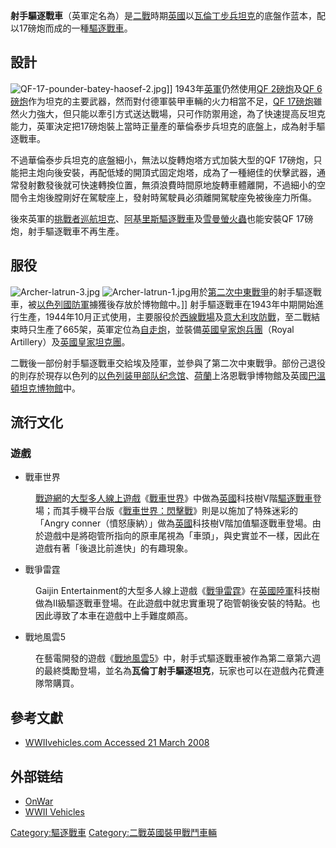 {{noteTA|G1=MI}}
{{Infobox Weapon
 |name=射手驅逐戰車<br />瓦倫丁Mk I<br />{{lang|en|SP 17pdr, Valentine, Mk I, Archer, A30}}<ref>{{Cite web |url=http://panzerwaffe.pl/chudym/galeria_b.htm |title=Archer A30 |access-date=2010-02-21 |archive-date=2009-02-27 |archive-url=https://web.archive.org/web/20090227064436/http://panzerwaffe.pl/chudym/galeria_b.htm |dead-url=yes }}</ref>
 |image=Image:Archer SP 17 pdr Tank Destroyer.jpg
 |image_size=300px
 |caption=
 |origin={{flag|United Kingdom}}
 |type=[[驅逐戰車|驅逐戰車]]
 |is_vehicle=yes
 |is_UK=yes
 |service=1944年10月 - 1956年11月
 |used_by=英國、[[埃及|埃及]]
 |wars=[[二戰|二戰]]、[[第二次中東戰爭|第二次中東戰爭]]
 |designer= 
 |design_date=
 |manufacturer=[[維克斯|維克斯]]（Vickers）
 |unit_cost=
 |production_date= 1943年3月 - 1945年5月<ref>[http://www.onwar.com/tanks/uk/farcher.htm Onwar.com Archer] {{Wayback|url=http://www.onwar.com/tanks/uk/farcher.htm |date=20070927220039 }}, accessed 21st March 2008</ref>
 |number= 665<ref name="戰車機械結構圖鑑1">{{cite book|author={{Link-ja|上田信 (插畫家)|上田信 (イラストレーター)|上田信}} |coauthors=Dasha | pages = 77| title=戰車機械結構圖鑑1 |year=2007 |publisher=星光出版社 |location=臺北縣中和市 |isbn=9789576776564 }}</ref>
 |variants= 
 |weight=18.79噸<ref name="鋼鐵雄師 : 西線盟軍坦克">{{cite book|author=David Porter |coauthors=翻譯：卡米柚子 |title=鋼鐵雄師 : 西線盟軍坦克 |year=2010  | pages = 124 |publisher=楓書坊文化 |location= 臺北縣板橋市 |isbn=978-986-6326-28-8 }}</ref>
 |length=6.68米<ref name="鋼鐵雄師 : 西線盟軍坦克"></ref>
 |width=2.64米<ref name="鋼鐵雄師 : 西線盟軍坦克"></ref>
 |height=2.24米<ref name="鋼鐵雄師 : 西線盟軍坦克"></ref>
 |crew=4人<ref name="鋼鐵雄師 : 西線盟軍坦克"></ref> <br />（車長、炮手、裝填手、駕駛員）
 |armour=8 - 60毫米
 |primary_armament=[[QF_17磅炮|QF 17磅炮]]<ref name="鋼鐵雄師 : 西線盟軍坦克"></ref>（76.2毫米）<br> 39發
 |secondary_armament=1 x [[布倫輕機槍|布倫輕機槍]]<ref name="鋼鐵雄師 : 西線盟軍坦克"></ref>
 |engine=GMC M10柴油引擎<ref name="鋼鐵雄師 : 西線盟軍坦克"></ref>
 |engine_power=167匹（123千瓦）<ref name="鋼鐵雄師 : 西線盟軍坦克"></ref>
 |transmission=
 |fuel_capacity=227公升
 |pw_ratio=10.1匹/噸
 |suspension=螺旋彈簧
 |vehicle_range=145公里
 |speed= 24公里/小時<ref name="鋼鐵雄師 : 西線盟軍坦克"></ref>
}}
'''射手驅逐戰車'''（英軍定名為{{lang|en|SP 17pdr, Valentine, Mk I, Archer, A30}}）是[[二戰|二戰]]時期[[英國|英國]]以[[華倫泰坦克|瓦倫丁步兵坦克]]的底盤作蓝本，配以17磅炮而成的一種[[驅逐戰車|驅逐戰車]]。

==設計==
[[File:QF-17-pounder-batey-haosef-2.jpg|thumb]]]]
1943年[[英軍|英軍]]仍然使用[[QF_2磅炮|QF 2磅炮]]及[[QF_6磅炮|QF 6磅炮]]作为坦克的主要武器，然而對付德軍裝甲車輛的火力相當不足，[[QF_17磅炮|QF 17磅炮]]雖然火力強大，但只能以牽引方式送达戰場，只可作防禦用途，為了快速提高反坦克能力，英軍決定把17磅炮裝上當時正量產的華倫泰步兵坦克的底盤上，成為射手驅逐戰車。

不過華倫泰步兵坦克的底盤細小，無法以旋轉炮塔方式加裝大型的QF 17磅炮，只能把主炮向後安裝，再配低矮的開頂式固定炮塔，成為了一種絕佳的伏擊武器，通常發射數發後就可快速轉換位置，無須浪費時間原地旋轉車體離開，不過細小的空間令主炮後膛剛好在駕駛座上，發射時駕駛員必須離開駕駛座免被後座力所傷。

後來英軍的[[挑戰者坦克|挑戰者巡航坦克]]、[[阿基里斯驅逐戰車|阿基里斯驅逐戰車]]及[[雪曼螢火蟲|雪曼螢火蟲]]也能安裝QF 17磅炮，射手驅逐戰車不再生產。

==服役==
[[File:Archer-latrun-3.jpg|thumb]]
[[Image:Archer-latrun-1.jpg|thumb]]用於[[第二次中東戰爭|第二次中東戰爭]]的射手驅逐戰車，被[[以色列國防軍|以色列國防軍]]擄獲後存放於博物館中。]]
射手驅逐戰車在1943年中期開始進行生產，1944年10月正式使用，主要服役於[[西方戰線_(第二次世界大戰)|西線戰場]]及[[意大利攻防戰_(二戰)|意大利攻防戰]]，至二戰結束時只生產了665架，英軍定位為[[自走炮|自走炮]]，並裝備[[英國皇家炮兵團|英國皇家炮兵團]]（Royal Artillery）及[[英國皇家坦克團|英國皇家坦克團]]。

二戰後一部份射手驅逐戰車交給埃及陸軍，並參與了第二次中東戰爭。部份己退役的則存於現存以色列的[[以色列装甲部队纪念馆|以色列装甲部队纪念馆]]、[[荷蘭|荷蘭]]上洛恩戰爭博物館及英國[[博文顿坦克博物馆|巴溫頓坦克博物館]]中。

==流行文化==
===遊戲===
*戰車世界
:[[戰遊網|戰遊網]]的[[大型多人線上遊戲|大型多人線上遊戲]]《[[戰車世界|戰車世界]]》中做為[[英國|英國]]科技樹V階[[驅逐戰車|驅逐戰車]]登場；而其手機平台版《[[戰車世界：閃擊戰|戰車世界：閃擊戰]]》則是以施加了特殊迷彩的「Angry conner（憤怒康納）」做為[[英國|英國]]科技樹V階加值驅逐戰車登場。由於遊戲中是將砲管所指向的原車尾視為「車頭」，與史實並不一樣，因此在遊戲有著「後退比前進快」的有趣現象。
*戰爭雷霆
:Gaijin Entertainment的大型多人線上遊戲《[[戰爭雷霆|戰爭雷霆]]》在[[英國陸軍|英國陸軍]]科技樹做為II級驅逐戰車登場。在此遊戲中就忠實重現了砲管朝後安裝的特點。也因此導致了本車在遊戲中上手難度頗高。
*戰地風雲5
:在藝電開發的遊戲《[[戰地風雲5|戰地風雲5]]》中，射手式驅逐戰車被作為第二章第六週的最終獎勵登場，並名為'''瓦倫丁射手驅逐坦克'''，玩家也可以在遊戲內花費連隊幣購買。

==參考文獻==
<div class="references-small">
<references></references>
*[https://web.archive.org/web/20080513064312/http://www.wwiivehicles.com/unitedkingdom/tanks-destroyer/archer.asp WWIIvehicles.com Accessed 21 March 2008]
</div>

==外部链结==
{{commons|Archer tank destroyer}}
* [http://www.onwar.com/tanks/uk/farcher.htm OnWar] {{Wayback|url=http://www.onwar.com/tanks/uk/farcher.htm |date=20070927220039 }}
* [http://www.wwiivehicles.com/unitedkingdom/tanks_destroyer/archer.html WWII Vehicles] {{Wayback|url=http://www.wwiivehicles.com/unitedkingdom/tanks_destroyer/archer.html |date=20070102185540 }}
{{WWIIBritishAFVs}}
[[Category:驅逐戰車|Category:驅逐戰車]]
[[Category:二戰英國裝甲戰鬥車輛|Category:二戰英國裝甲戰鬥車輛]]